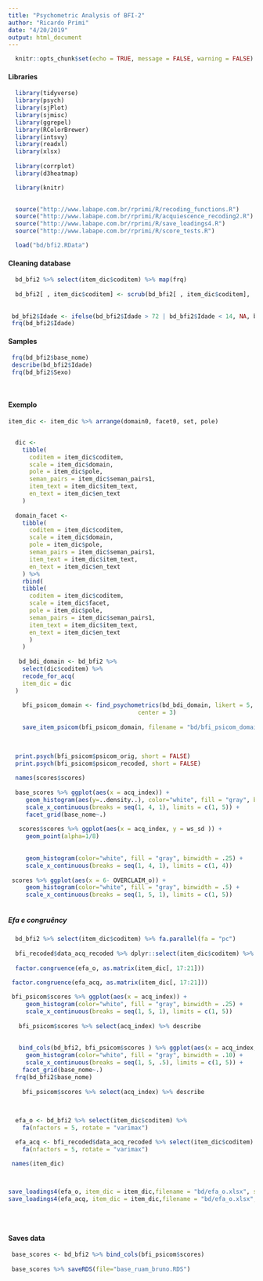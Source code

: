 ```yaml
---
title: "Psychometric Analysis of BFI-2"
author: "Ricardo Primi"
date: "4/20/2019"
output: html_document
---
```



```r
  
  knitr::opts_chunk$set(echo = TRUE, message = FALSE, warning = FALSE)

```

#### Libraries

```r

  library(tidyverse)
  library(psych)
  library(sjPlot)
  library(sjmisc)
  library(ggrepel)
  library(RColorBrewer) 
  library(intsvy)
  library(readxl)
  library(xlsx)
  
  library(corrplot)
  library(d3heatmap)

  library(knitr)
 
```

```r
  
  source("http://www.labape.com.br/rprimi/R/recoding_functions.R")
  source("http://www.labape.com.br/rprimi/R/acquiescence_recoding2.R")
  source("http://www.labape.com.br/rprimi/R/save_loadings4.R") 
  source("http://www.labape.com.br/rprimi/R/score_tests.R")

```
 

```r

  load("bd/bfi2.RData")

```
 
 


#### Cleaning database

```r
   
  bd_bfi2 %>% select(item_dic$coditem) %>% map(frq)
 
  bd_bfi2[ , item_dic$coditem] <- scrub(bd_bfi2[ , item_dic$coditem],  min=1, max=5)
  
  
 bd_bfi2$Idade <- ifelse(bd_bfi2$Idade > 72 | bd_bfi2$Idade < 14, NA, bd_bfi2$Idade)
 frq(bd_bfi2$Idade)

```

#### Samples 

```r

 frq(bd_bfi2$base_nome)
 describe(bd_bfi2$Idade)
 frq(bd_bfi2$Sexo)
 
 
```
#### Exemplo
```r
item_dic <- item_dic %>% arrange(domain0, facet0, set, pole)


  dic <-  
    tibble(
      coditem = item_dic$coditem,
      scale = item_dic$domain, 
      pole = item_dic$pole,
      seman_pairs = item_dic$seman_pairs1,
      item_text = item_dic$item_text,
      en_text = item_dic$en_text
    ) 
   
  domain_facet <-  
    tibble(
      coditem = item_dic$coditem,
      scale = item_dic$domain, 
      pole = item_dic$pole,
      seman_pairs = item_dic$seman_pairs1,
      item_text = item_dic$item_text,
      en_text = item_dic$en_text
    ) %>%
    rbind(
    tibble(
      coditem = item_dic$coditem,
      scale = item_dic$facet, 
      pole = item_dic$pole,
      seman_pairs = item_dic$seman_pairs1,
      item_text = item_dic$item_text,
      en_text = item_dic$en_text
      )
    )
  
   bd_bdi_domain <- bd_bfi2 %>% 
    select(dic$coditem) %>% 
    recode_for_acq( 
    item_dic = dic
  )
   
    bfi_psicom_domain <- find_psychometrics(bd_bdi_domain, likert = 5, 
                                     center = 3)
 
    save_item_psicom(bfi_psicom_domain, filename = "bd/bfi_psicom_domain.xlsx")
   
  
```



```r
 
  print.psych(bfi_psicom$psicom_orig, short = FALSE)
  print.psych(bfi_psicom$psicom_recoded, short = FALSE)
  
  names(scores$scores)
  
  base_scores %>% ggplot(aes(x = acq_index)) + 
     geom_histogram(aes(y=..density..), color="white", fill = "gray", binwidth = .25) +
     scale_x_continuous(breaks = seq(1, 4, 1), limits = c(1, 5)) +
     facet_grid(base_nome~.)
  
   scores$scores %>% ggplot(aes(x = acq_index, y = ws_sd )) +  
     geom_point(alpha=1/8)
   
   
     geom_histogram(color="white", fill = "gray", binwidth = .25) +
     scale_x_continuous(breaks = seq(1, 4, 1), limits = c(1, 4))
 
 scores %>% ggplot(aes(x = 6- OVERCLAIM_o)) + 
     geom_histogram(color="white", fill = "gray", binwidth = .5) +
     scale_x_continuous(breaks = seq(1, 5, 1), limits = c(1, 5))
  
```

##### Efa e congruêncy

```r
  
  bd_bfi2 %>% select(item_dic$coditem) %>% fa.parallel(fa = "pc")
  
  bfi_recoded$data_acq_recoded %>% dplyr::select(item_dic$coditem) %>% fa.parallel(fa = "pc")
  
  factor.congruence(efa_o, as.matrix(item_dic[, 17:21]))
 
 factor.congruence(efa_acq, as.matrix(item_dic[, 17:21]))


```

```r

  
 bfi_psicom$scores %>% ggplot(aes(x = acq_index)) + 
     geom_histogram(color="white", fill = "gray", binwidth = .25) +
     scale_x_continuous(breaks = seq(1, 5, 1), limits = c(1, 5))
  
   bfi_psicom$scores %>% select(acq_index) %>% describe
   
   
   bind_cols(bd_bfi2, bfi_psicom$scores ) %>% ggplot(aes(x = acq_index, y = ..density..)) + 
     geom_histogram(color="white", fill = "gray", binwidth = .10) +
     scale_x_continuous(breaks = seq(1, 5, .5), limits = c(1, 5)) +
    facet_grid(base_nome~.)
  frq(bd_bfi2$base_nome)
  
    bfi_psicom$scores %>% select(acq_index) %>% describe
   
   
```




```r

  efa_o <- bd_bfi2 %>% select(item_dic$coditem) %>%  
    fa(nfactors = 5, rotate = "varimax")

  efa_acq <- bfi_recoded$data_acq_recoded %>% select(item_dic$coditem) %>%  
    fa(nfactors = 5, rotate = "varimax")

 names(item_dic)
 


save_loadings4(efa_o, item_dic = item_dic,filename = "bd/efa_o.xlsx", sheetName = "efa_o")
save_loadings4(efa_acq, item_dic = item_dic,filename = "bd/efa_o.xlsx", sheetName = "efa_acq")


 
```
#### Saves data 
```r

 
 base_scores <- bd_bfi2 %>% bind_cols(bfi_psicom$scores)
 
 base_scores %>% saveRDS(file="base_ruam_bruno.RDS")

```


